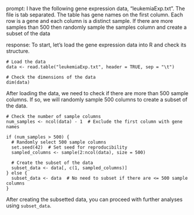 prompt:
I have the following gene expression data, "leukemiaExp.txt". The file is tab separated. The table has gene names on the first column. Each row is a gene and each column is a distinct sample.  If there are more samples than 500 then randomly sample the samples column and create a subset of the data

response:
To start, let's load the gene expression data into R and check its structure.

```
# Load the data
data <- read.table("leukemiaExp.txt", header = TRUE, sep = "\t")

# Check the dimensions of the data
dim(data)
```

After loading the data, we need to check if there are more than 500 sample columns. If so, we will randomly sample 500 columns to create a subset of the data.

```
# Check the number of sample columns
num_samples <- ncol(data) - 1  # Exclude the first column with gene names

if (num_samples > 500) {
  # Randomly select 500 sample columns
  set.seed(42)  # Set seed for reproducibility
  sampled_columns <- sample(2:ncol(data), size = 500)
  
  # Create the subset of the data
  subset_data <- data[, c(1, sampled_columns)]
} else {
  subset_data <- data  # No need to subset if there are <= 500 sample columns
}
```

After creating the subsetted data, you can proceed with further analyses using `subset_data`.
